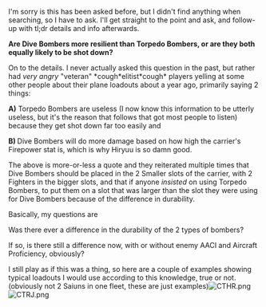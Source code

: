 I'm sorry is this has been asked before, but I didn't find anything when searching, so I have to ask. I'll get straight to the point and ask, and follow-up with tl;dr details and info afterwards.

'''Are Dive Bombers more resilient than Torpedo Bombers, or are they both equally likely to be shot down?'''

On to the details. I never actually asked this question in the past, but rather had ''very angry ''"veteran" *cough*elitist*cough* players yelling at some other people about their plane loadouts about a year ago, primarily saying 2 things:

'''A)''' Torpedo Bombers are useless (I now know this information to be utterly useless, but it's the reason that follows that got most people to listen) because they get shot down far too easily and 

'''B) '''Dive Bombers will do more damage based on how high the carrier's Firepower stat is, which is why Hiryuu is so damn good.

The above is more-or-less a quote and they reiterated multiple times that Dive Bombers should be placed in the 2 Smaller slots of the carrier, with 2 Fighters in the bigger slots, and that if anyone ''insisted ''on using Torpedo Bombers, to put them on a slot that was larger than the slot they were using for Dive Bombers because of the difference in durability.

Basically, my questions are

Was there ever a difference in the durability of the 2 types of bombers?

If so, is there still a difference now, with or without enemy AACI and Aircraft Proficiency, obviously?

I still play as if this was a thing, so here are a couple of examples showing typical loadouts I would use according to this knowledge, true or not. (obviously not 2 Saiuns in one fleet, these are just examples)[[File:CTHR.png|thumb]][[File:CTRJ.png|thumb]]<ac_metadata title="Bomber Survivability"> </ac_metadata>